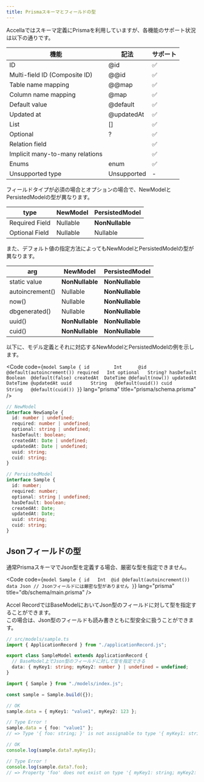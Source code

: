 ```yaml
---
title: Prismaスキーマとフィールドの型
---
```



Accellaではスキーマ定義にPrismaを利用していますが、各機能のサポート状況は以下の通りです。

| 機能                            | 記法        | サポート |
| ------------------------------- | ----------- | -------- |
| ID                              | @id         | ✅       |
| Multi-field ID (Composite ID)   | @@id        | ✅       |
| Table name mapping              | @@map       | ✅       |
| Column name mapping             | @map        | ✅       |
| Default value                   | @default    | ✅       |
| Updated at                      | @updatedAt  | ✅       |
| List                            | []          | ✅       |
| Optional                        | ?           | ✅       |
| Relation field                  |             | ✅       |
| Implicit many-to-many relations |             | ✅       |
| Enums                           | enum        | ✅       |
| Unsupported type                | Unsupported | -        |

フィールドタイプが必須の場合とオプションの場合で、NewModelとPersistedModelの型が異なります。

| type           | NewModel | PersistedModel  |
| -------------- | -------- | --------------- |
| Required Field | Nullable | **NonNullable** |
| Optional Field | Nullable | Nullable        |

また、デフォルト値の指定方法によってもNewModelとPersistedModelの型が異なります。

| arg             | NewModel        | PersistedModel  |
| --------------- | --------------- | --------------- |
| static value    | **NonNullable** | **NonNullable** |
| autoincrement() | Nullable        | **NonNullable** |
| now()           | Nullable        | **NonNullable** |
| dbgenerated()   | Nullable        | **NonNullable** |
| uuid()          | **NonNullable** | **NonNullable** |
| cuid()          | **NonNullable** | **NonNullable** |

以下に、モデル定義とそれに対応するNewModelとPersistedModelの例を示します。

<Code code={`model Sample {
    id         Int      @id @default(autoincrement())
    required   Int
    optional   String?
    hasDefault Boolean  @default(false)
    createdAt  DateTime @default(now())
    updatedAt  DateTime @updatedAt
    uuid       String   @default(uuid())
    cuid       String   @default(cuid())
}`} lang="prisma" title="prisma/schema.prisma" />

```ts
// NewModel
interface NewSample {
  id: number | undefined;
  required: number | undefined;
  optional: string | undefined;
  hasDefault: boolean;
  createdAt: Date | undefined;
  updatedAt: Date | undefined;
  uuid: string;
  cuid: string;
}

// PersistedModel
interface Sample {
  id: number;
  required: number;
  optional: string | undefined;
  hasDefault: boolean;
  createdAt: Date;
  updatedAt: Date;
  uuid: string;
  cuid: string;
}
```

## Jsonフィールドの型

通常PrismaスキーマでJson型を定義する場合、厳密な型を指定できません。

<Code code={`model Sample {
    id   Int  @id @default(autoincrement())
    data Json // Jsonフィールドには厳密な型がありません
}`} lang="prisma" title="db/schema/main.prisma" />

Accel RecordではBaseModelにおいてJson型のフィールドに対して型を指定することができます。 \
この場合は、Json型のフィールドも読み書きともに型安全に扱うことができます。

```ts
// src/models/sample.ts
import { ApplicationRecord } from "./applicationRecord.js";

export class SampleModel extends ApplicationRecord {
  // BaseModel上でJson型のフィールドに対して型を指定できる
  data: { myKey1: string; myKey2: number } | undefined = undefined;
}
```

```ts
import { Sample } from "./models/index.js";

const sample = Sample.build({});

// OK
sample.data = { myKey1: "value1", myKey2: 123 };

// Type Error !
sample.data = { foo: "value1" };
// => Type '{ foo: string; }' is not assignable to type '{ myKey1: string; myKey2: number; } | undefined'.

// OK
console.log(sample.data?.myKey1);

// Type Error !
console.log(sample.data?.foo);
// => Property 'foo' does not exist on type '{ myKey1: string; myKey2: number; } | undefined'.
```
